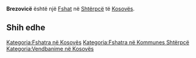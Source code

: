 {{Fshat në Kosovës
 | Emri                = Brezovicë
| sqi_D_name = Brezovicë
| sqi_D_FULL_NAME_RO = Brezovicë
| sqi_D_FULL_NAME_ND_RO = Brezovice
| sqi_D_SORT_NAME_RG = BREZOVICE
| sqi_D_FULL_NAME_RG = Brezovicë
| sqi_D_FULL_NAME_ND_RG = Brezovice
| srp_N_name = Brezovica
| srp_N_FULL_NAME_RO = Brezovica
| srp_N_FULL_NAME_ND_RO = Brezovica
| srp_N_SORT_NAME_RG = BREZOVICA
| srp_N_FULL_NAME_RG = Brezovica
| srp_N_FULL_NAME_ND_RG = Brezovica
| srp_NS_name = Брезовица
| srp_NS_FULL_NAME_RO = Брезовица
| srp_NS_FULL_NAME_ND_RO = Брезовица
| srp_NS_SORT_NAME_RG = БРЕЗОВИЦА
| srp_NS_FULL_NAME_RG = Брезовица
| srp_NS_FULL_NAME_ND_RG = Брезовица

 | Emri (Rasa dhanore) = 
 | Figura              = 
 | Shteti              = Kosovo
 | Komuna              = Shtërpcë
 | Kodi postar         = 
 | Sipërfaqja          = 

 | Popullsia           = 

 | Regj. i popullsisë  = 
 | Dend. e popullsisë  = 
 | Faqja zyrtare       = 
 <!--- Koordinatat ----> 
 | Gjerësia            = 42.221944
 | Gjatësia            = 21.004722
 | Lartësia            = 
}}
'''Brezovicë''' është një [[Fshat]] në [[Shtërpcë]] të [[Kosovës]].

<!-- == Gjeografia == -->
<!-- == Historia == -->
<!-- == Demografia == -->
== Shih edhe ==
{{Komuna Shtërpcë}}
{{Kosovo-Administrata-Cung}}

[[Kategoria:Fshatra në Kosovës]]
[[Kategoria:Fshatra në Kommunes Shtërpcë]]
[[Kategoria:Vendbanime në Kosovës]]